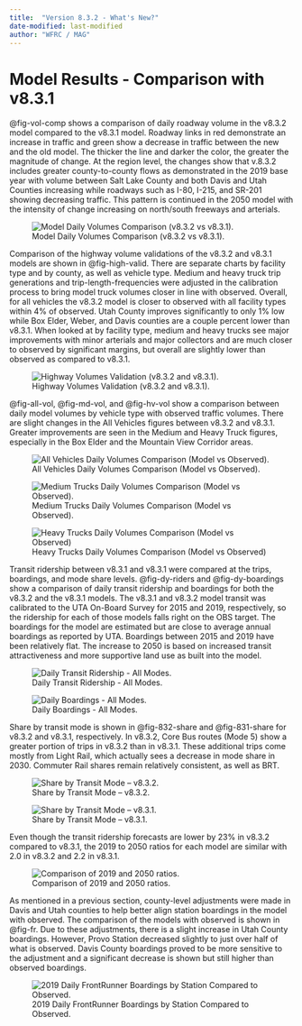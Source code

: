 ```yaml
---
title:  "Version 8.3.2 - What's New?"
date-modified: last-modified
author: "WFRC / MAG"
---
```


# Model Results - Comparison with v8.3.1

@fig-vol-comp shows a comparison of daily roadway volume in the v8.3.2 model compared to the v8.3.1 model. Roadway links in red demonstrate an increase in traffic and green show a decrease in traffic between the new and the old model. The thicker the line and darker the color, the greater the magnitude of change. At the region level, the changes show that v.8.3.2 includes greater county-to-county flows as demonstrated in the 2019 base year with volume between Salt Lake County and both Davis and Utah Counties increasing while roadways such as I-80, I-215, and SR-201 showing decreasing traffic. This pattern is continued in the 2050 model with the intensity of change increasing on north/south freeways and arterials.

![Model Daily Volumes Comparison (v8.3.2 vs v8.3.1).](_pictures/daily_vol_comp.png){#fig-vol-comp}

Comparison of the highway volume validations of the v8.3.2 and v8.3.1 models are shown in @fig-high-valid. There are separate charts by facility type and by county, as well as vehicle type. Medium and heavy truck trip generations and trip-length-frequencies were adjusted in the calibration process to bring model truck volumes closer in line with observed. Overall, for all vehicles the v8.3.2 model is closer to observed with all facility types within 4% of observed. Utah County improves significantly to only 1% low while Box Elder, Weber, and Davis counties are a couple percent lower than v8.3.1. When looked at by facility type, medium and heavy trucks see major improvements with minor arterials and major collectors and are much closer to observed by significant margins, but overall are slightly lower than observed as compared to v8.3.1.

![Highway Volumes Validation (v8.3.2 and v8.3.1).](_pictures/highway-vol-valid.png){#fig-high-valid}

@fig-all-vol, @fig-md-vol, and @fig-hv-vol show a comparison between daily model volumes by vehicle type with observed traffic volumes. There are slight changes in the All Vehicles figures between v8.3.2 and v8.3.1. Greater improvements are seen in the Medium and Heavy Truck figures, especially in the Box Elder and the Mountain View Corridor areas.

![All Vehicles Daily Volumes Comparison (Model vs Observed).](_pictures/all-vol-comp.png){#fig-all-vol}

![Medium Trucks Daily Volumes Comparison (Model vs Observed).](_pictures/md-vol-comp.png){#fig-md-vol}

![Heavy Trucks Daily Volumes Comparison (Model vs Observed)](_pictures/hv-vol-comp.png){#fig-hv-vol}

Transit ridership between v8.3.1 and v8.3.1 were compared at the trips, boardings, and mode share levels. @fig-dy-riders and @fig-dy-boardings show a comparison of daily transit ridership and boardings for both the v8.3.2 and the v8.3.1 models. The v8.3.1 and v8.3.2 model transit was calibrated to the UTA On-Board Survey for 2015 and 2019, respectively, so the ridership for each of those models falls right on the OBS target. The boardings for the model are estimated but are close to average annual boardings as reported by UTA. Boardings between 2015 and 2019 have been relatively flat. The increase to 2050 is based on increased transit attractiveness and more supportive land use as built into the model. 

![Daily Transit Ridership - All Modes.](_pictures/dy-transit-ridership.png){#fig-dy-riders}

![Daily Boardings - All Modes.](_pictures/dy-boardings.png){#fig-dy-boardings}

Share by transit mode is shown in @fig-832-share and @fig-831-share for v8.3.2 and v8.3.1, respectively. In v8.3.2, Core Bus routes (Mode 5) show a greater portion of trips in v8.3.2 than in v8.3.1. These additional trips come mostly from Light Rail, which actually sees a decrease in mode share in 2030. Commuter Rail shares remain relatively consistent, as well as BRT.

![Share by Transit Mode – v8.3.2.](_pictures/832-transit-share.png){#fig-832-share}

![Share by Transit Mode – v8.3.1.](_pictures/831-transit-share.png){#fig-831-share}

Even though the transit ridership forecasts are lower by 23% in v8.3.2 compared to v8.3.1, the 2019 to 2050 ratios for each model are similar with 2.0 in v8.3.2 and 2.2 in v8.3.1.

![Comparison of 2019 and 2050 ratios.](_pictures/ratios.png){#fig-ratios}

As mentioned in a previous section, county-level adjustments were made in Davis and Utah counties to help better align station boardings in the model with observed. The comparison of the models with observed is shown in @fig-fr. Due to these adjustments, there is a slight increase in Utah County boardings. However, Provo Station decreased slightly to just over half of what is observed. Davis County boardings proved to be more sensitive to the adjustment and a significant decrease is shown but still higher than observed boardings.

![2019 Daily FrontRunner Boardings by Station Compared to Observed.](_pictures/fr-boardings.png){#fig-fr}

